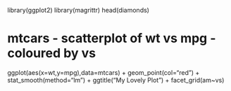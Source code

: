library(ggplot2)
library(magrittr)
head(diamonds)

#  mtcars - scatterplot of wt vs mpg - coloured by vs

ggplot(aes(x=wt,y=mpg),data=mtcars) + 
    geom_point(col="red") + stat_smooth(method="lm") + 
    ggtitle("My Lovely Plot")  + facet_grid(am~vs)